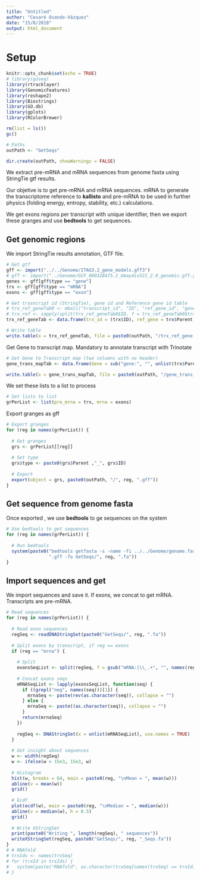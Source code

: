 ```yaml
---
title: "Untitled"
author: "Cesaré Ovando-Vázquez"
date: "15/8/2018"
output: html_document
---
```


# Setup

```r
knitr::opts_chunk$set(echo = TRUE)
# library(goseq)
library(rtracklayer)
library(GenomicFeatures)
library(reshape2)
library(Biostrings)
library(GO.db)
library(gplots)
library(RColorBrewer)

rm(list = ls())
gc()

# Paths
outPath <- "GetSeqs"

dir.create(outPath, showWarnings = FALSE)
```


We extract pre-mRNA and mRNA sequences from genome fasta using StringTie gtf results. 

Our objetive is to get pre-mRNA and mRNA sequences. mRNA to generate the transcriptome reference to **kallisto** and pre-mRNA to be used in further physics (folding energy, entropy, stability, etc.) calculations.

We get exons regions per transcript with unique identifier, then we export these granges and use **bedtools** to get sequences.


## Get genomic regions

We import StringTie results annotation, GTF file.
```r
# Get gtf
gff <- import("../../Genome/ITAG3.2_gene_models.gff3")
# gff <- import("../Genome/GCF_000328475.2_Umaydis521_2.0_genomic.gff.gz")
genes <- gff[gff$type == "gene"]
trx <- gff[gff$type == "mRNA"]
exons <- gff[gff$type == "exon"]
```


```r
# Get trasncript id (StringTie), gene id and Reference gene id table
# trx_ref_geneTab0 <- mbo[c("transcript_id", "ID", "ref_gene_id", "gene_name")]
# trx_ref <- sapply(split(trx_ref_geneTab0$ID, f = trx_ref_geneTab0$transcript_id), function(x) paste(x, collapse = "|"))
trx_ref_geneTab <- data.frame(trx_id = (trx$ID), ref_gene = trx$Parent, stringsAsFactors = FALSE)

# Write table
write.table(x = trx_ref_geneTab, file = paste0(outPath, "/trx_ref_gene.tab"), sep = "\t", col.names = TRUE, quote = FALSE)
```


Get Gene to transcript map. Mandatory to annotate transcript with Trinotate

```r
# Get Gene to Transcript map (two columns with no header)
gene_trans_mapTab <- data.frame(Gene = sub("gene:", "", unlist(trx$Parent)), Transcript = sub("mRNA:", "", trx$ID), stringsAsFactors = FALSE)

write.table(x = gene_trans_mapTab, file = paste0(outPath, "/gene_trans_map"), row.names = FALSE, col.names = FALSE, quote = FALSE, sep = "\t")
```


<!-- Get genes from StrongTie to reference genes mapping -->

<!-- ```{r} -->
<!-- # Mapping between gene's IDs -->
<!-- mbo <- mergeByOverlaps(subject = genes, query = trx) -->

<!-- # Get map -->
<!-- StringTie2Gene <- sapply(split(mbo$Name, f = mbo$gene_id), function(x) paste(x, collapse = "|")) -->

<!-- # Get table -->
<!-- mapTab <- data.frame(StrinTie = names(StringTie2Gene), gene_name = StringTie2Gene, stringsAsFactors = FALSE) -->

<!-- write.table(x = mapTab, file = paste0(outPath, "/StringTie2Gene_map.tab"), sep = "\t", col.names = TRUE, quote = FALSE) -->
<!-- ``` -->



We set these lists to a list to process 
```r
# Set lists to list
grPerList <- list(pre_mrna = trx, mrna = exons)
```

Export granges as gff 
```r
# Export granges
for (reg in names(grPerList)) {
  
  # Get granges 
  grs <- grPerList[[reg]]
  
  # Set type
  grs$type <- paste0(grs$Parent ,"_", grs$ID)
  
  # Export  
  export(object = grs, paste0(outPath, "/", reg, ".gff"))
}
```



## Get sequence from genome fasta

Once exported , we use **bedtools** to ge sequences on the system
```r
# Use bedtools to get sequences
for (reg in names(grPerList)) {
  
  # Run bedtools
  system(paste0("bedtools getfasta -s -name -fi ../../Genome/genome.fasta -bed GetSeqs/", reg, 
                ".gff -fo GetSeqs/", reg, ".fa"))
}
```



## Import sequences and get 

We import sequences and save it. If exons, we concat to get mRNA. Transcripts are pre-mRNA.
```r
# Read sequences
for (reg in names(grPerList)) {
  
  # Read exon sequences
  regSeq <- readDNAStringSet(paste0("GetSeqs/", reg, ".fa"))
  
  # Split exons by transcript, if reg == exons
  if (reg == "mrna") {
    
    # Split
    exonsSeqList <- split(regSeq, f = gsub("mRNA:|\\_.+", "", names(regSeq)))
    
    # Concat exons seqs 
    mRNASeqList <- lapply(exonsSeqList, function(seq) {
      if ((grepl("neg", names(seq)))[1]) {
        mrnaSeq <- paste(rev(as.character(seq)), collapse = "")
      } else {
        mrnaSeq <- paste((as.character(seq)), collapse = "")
      }
      return(mrnaSeq)
    })
    
    regSeq <- DNAStringSet(x = unlist(mRNASeqList), use.names = TRUE)
  }
  
  # Get insight about sequences
  w <- width(regSeq)
  w <- ifelse(w > 15e3, 15e3, w)
  
  # Histogram
  hist(w, breaks = 64, main = paste0(reg, "\nMean = ", mean(w)))
  abline(v = mean(w))
  grid()
  
  # Ecdf
  plot(ecdf(w), main = paste0(reg, "\nMedian = ", median(w)))
  abline(v = median(w), h = 0.5)
  grid()
  
  # Write XStringSet
  print(paste0("Writing ", length(regSeq), " sequences"))
  writeXStringSet(regSeq, paste0("GetSeqs/", reg, "_Seqs.fa"))
}
# # RNAfold
# trxIds <- names(trxSeq)
# for (trxId in trxIds) {
#   system(paste("RNAfold", as.character(trxSeq[names(trxSeq) == trxId])))
# }
```

